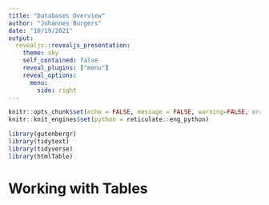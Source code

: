 ```yaml
---
title: "Databases Overview"
author: "Johannes Burgers"
date: "10/19/2021"
output: 
  revealjs::revealjs_presentation:
    theme: sky
    self_contained: false
    reveal_plugins: ["menu"]
    reveal_options:
      menu:
        side: right
---
```


```r
knitr::opts_chunk$set(echo = FALSE, message = FALSE, warning=FALSE, error=FALSE, tidy='styler')
knitr::knit_engines$set(python = reticulate::eng_python)
```

```r
library(gutenbergr)
library(tidytext)
library(tidyverse)
library(htmlTable)
```

# Working with Tables

